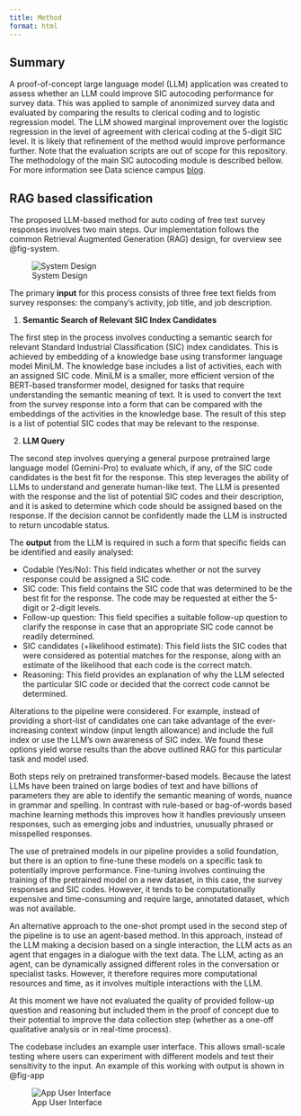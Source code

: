 ```yaml
---
title: Method
format: html
---
```


## Summary

A proof-of-concept large language model (LLM) application was created to assess whether an LLM could improve SIC autocoding performance for survey data. This was applied to sample of anonimized survey data and evaluated by comparing the results to clerical coding and to logistic regression model. The LLM showed marginal improvement over the logistic regression in the level of agreement with clerical coding at the 5-digit SIC level. It is likely that refinement of the method would improve performance further. Note that the evaluation scripts are out of scope for this repository. The methodology of the main SIC autocoding module is described bellow. For more information see Data science campus [blog](https://datasciencecampus.ons.gov.uk/classifai-exploring-the-use-of-large-language-models-llms-to-assign-free-text-to-commonly-used-classifications/).

## RAG based classification

The proposed LLM-based method for auto coding of free text survey responses involves two main steps. Our implementation follows the common Retrieval Augmented Generation (RAG) design, for overview
see @fig-system.

![System Design](_static/sic-soc-llm.png){#fig-system}

The primary **input** for this process consists of three free text fields from survey responses: the company's activity, job title, and job description.

1.	**Semantic Search of Relevant SIC Index Candidates**

The first step in the process involves conducting a semantic search for relevant Standard Industrial Classification (SIC) index candidates. This is achieved by embedding of a knowledge base using transformer language model MiniLM. The knowledge base includes a list of activities, each with an assigned SIC code. MiniLM is a smaller, more efficient version of the BERT-based transformer model, designed for tasks that require understanding the semantic meaning of text. It is used to convert the text from the survey response into a form that can be compared with the embeddings of the activities in the knowledge base. The result of this step is a list of potential SIC codes that may be relevant to the response.

2.	**LLM Query**

The second step involves querying a general purpose pretrained large language model (Gemini-Pro) to evaluate which, if any, of the SIC code candidates is the best fit for the response. This step leverages the ability of LLMs to understand and generate human-like text. The LLM is presented with the response and the list of potential SIC codes and their description, and it is asked to determine which code should be assigned based on the response. If the decision cannot be confidently made the LLM is instructed to return uncodable status.

The **output** from the LLM is required in such a form that specific fields can be identified and easily analysed:

- Codable (Yes/No): This field indicates whether or not the survey response could be assigned a SIC code.
- SIC code: This field contains the SIC code that was determined to be the best fit for the response. The code may be requested at either the 5-digit or 2-digit levels.
- Follow-up question: This field specifies a suitable follow-up question to clarify the response in case that an appropriate SIC code cannot be readily determined.
- SIC candidates (+likelihood estimate): This field lists the SIC codes that were considered as potential matches for the response, along with an estimate of the likelihood that each code is the correct match.
- Reasoning: This field provides an explanation of why the LLM selected the particular SIC code or decided that the correct code cannot be determined.

Alterations to the pipeline were considered. For example, instead of providing a short-list of candidates one can take advantage of the ever-increasing context window (input length allowance) and include the full index or use the LLM’s own awareness of SIC index. We found these options yield worse results than the above outlined RAG for this particular task and model used.

Both steps rely on pretrained transformer-based models. Because the latest LLMs have been trained on large bodies of text and have billions of parameters they are able to identify the semantic meaning of words, nuance in grammar and spelling. In contrast with rule-based or bag-of-words based machine learning methods this improves how it handles previously unseen responses, such as emerging jobs and industries, unusually phrased or misspelled responses.

The use of pretrained models in our pipeline provides a solid foundation, but there is an option to fine-tune these models on a specific task to potentially improve performance. Fine-tuning involves continuing the training of the pretrained model on a new dataset, in this case, the survey responses and SIC codes. However, it tends to be computationally expensive and time-consuming and require large, annotated dataset, which was not available.

An alternative approach to the one-shot prompt used in the second step of the pipeline is to use an agent-based method. In this approach, instead of the LLM making a decision based on a single interaction, the LLM acts as an agent that engages in a dialogue with the text data. The LLM, acting as an agent, can be dynamically assigned different roles in the conversation or specialist tasks. However, it therefore requires more computational resources and time, as it involves multiple interactions with the LLM.

At this moment we have not evaluated the quality of provided follow-up question and reasoning but included them in the proof of concept due to their potential to improve the data collection step (whether as a one-off qualitative analysis or in real-time process).

The codebase includes an example user interface. This allows small-scale testing where users can experiment with different models and test their sensitivity to the input. An example of this working with output is shown in @fig-app

![App User Interface](_static/app-ui.png){#fig-app}
